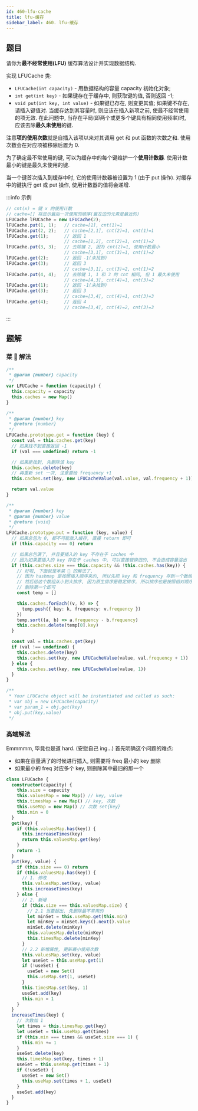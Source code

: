 ```yaml
---
id: 460-lfu-cache
title: lfu-缓存
sidebar_label: 460. lfu-缓存
---
```


## 题目

请你为**最不经常使用(LFU)** 缓存算法设计并实现数据结构.

实现 LFUCache 类:

- `LFUCache(int capacity)` - 用数据结构的容量 capacity 初始化对象;
- `int get(int key)` - 如果键存在于缓存中, 则获取键的值, 否则返回 -1;
- `void put(int key, int value)` - 如果键已存在, 则变更其值; 如果键不存在, 请插入键值对. 当缓存达到其容量时, 则应该在插入新项之前, 使最不经常使用的项无效. 在此问题中, 当存在平局(即两个或更多个键具有相同使用频率)时, 应该去除**最久未使用**的键.

注意**项的使用次数**就是自插入该项以来对其调用 get 和 put 函数的次数之和. 使用次数会在对应项被移除后置为 0.

为了确定最不常使用的键, 可以为缓存中的每个键维护一个**使用计数器**. 使用计数最小的键是最久未使用的键.

当一个键首次插入到缓存中时, 它的使用计数器被设置为 1 (由于 put 操作). 对缓存中的键执行 get 或 put 操作, 使用计数器的值将会递增.

:::info 示例

```ts
// cnt(x) = 键 x 的使用计数
// cache=[] 将显示最后一次使用的顺序(最左边的元素是最近的)
LFUCache lFUCache = new LFUCache(2);
lFUCache.put(1, 1);   // cache=[1], cnt(1)=1
lFUCache.put(2, 2);   // cache=[2,1], cnt(2)=1, cnt(1)=1
lFUCache.get(1);      // 返回 1
                      // cache=[1,2], cnt(2)=1, cnt(1)=2
lFUCache.put(3, 3);   // 去除键 2, 因为 cnt(2)=1, 使用计数最小
                      // cache=[3,1], cnt(3)=1, cnt(1)=2
lFUCache.get(2);      // 返回 -1(未找到)
lFUCache.get(3);      // 返回 3
                      // cache=[3,1], cnt(3)=2, cnt(1)=2
lFUCache.put(4, 4);   // 去除键 1, 1 和 3 的 cnt 相同, 但 1 最久未使用
                      // cache=[4,3], cnt(4)=1, cnt(3)=2
lFUCache.get(1);      // 返回 -1(未找到)
lFUCache.get(3);      // 返回 3
                      // cache=[3,4], cnt(4)=1, cnt(3)=3
lFUCache.get(4);      // 返回 4
                      // cache=[3,4], cnt(4)=2, cnt(3)=3
```

:::

## 题解

### 菜 🐔 解法

```ts
/**
 * @param {number} capacity
 */
var LFUCache = function (capacity) {
  this.capacity = capacity
  this.caches = new Map()
}

/**
 * @param {number} key
 * @return {number}
 */
LFUCache.prototype.get = function (key) {
  const val = this.caches.get(key)
  // 如果找不到直接返回 -1
  if (val === undefined) return -1

  // 如果能找到, 先删除该 key
  this.caches.delete(key)
  // 再重新 set 一次, 注意要给 frequency +1
  this.caches.set(key, new LFUCacheValue(val.value, val.frequency + 1))

  return val.value
}

/**
 * @param {number} key
 * @param {number} value
 * @return {void}
 */
LFUCache.prototype.put = function (key, value) {
  // 如果总包为 0, 都不可能放入缓存, 直接 return 即可
  if (this.capacity === 0) return

  // 如果总包满了, 并且要插入的 key 不存在于 caches 中
  // 因为如果要插入的 key 存在于 caches 中, 可以直接替换旧的, 不会造成容量溢出
  if (this.caches.size === this.capacity && !this.caches.has(key)) {
    // 好啦, 下面就是本菜 🐔 的解法了,
    // 因为 hashmap 是按照插入顺序来的, 所以先把 key 和 frequency 存到一个数组里
    // 然后给这个数组从小到大排序, 因为原生排序是稳定排序, 所以排序也是按照相对顺序的
    // 删除第一个即可
    const temp = []

    this.caches.forEach((v, k) => {
      temp.push({ key: k, frequency: v.frequency })
    })
    temp.sort((a, b) => a.frequency - b.frequency)
    this.caches.delete(temp[0].key)
  }

  const val = this.caches.get(key)
  if (val !== undefined) {
    this.caches.delete(key)
    this.caches.set(key, new LFUCacheValue(value, val.frequency + 1))
  } else {
    this.caches.set(key, new LFUCacheValue(value, 1))
  }
}

/**
 * Your LFUCache object will be instantiated and called as such:
 * var obj = new LFUCache(capacity)
 * var param_1 = obj.get(key)
 * obj.put(key,value)
 */
```

### 高端解法

Emmmmm, 毕竟也是道 hard. (安慰自己 ing...) 首先明确这个问题的难点:

- 如果在容量满了的时候进行插入, 则需要将 freq 最小的 key 删除
- 如果最小的 freq 对应多个 key, 则删除其中最旧的那一个

```ts
class LFUCache {
  constructor(capacity) {
    this.size = capacity
    this.valuesMap = new Map() // key, value
    this.timesMap = new Map() // key, 次数
    this.useMap = new Map() // 次数 set{key}
    this.min = 0
  }
  get(key) {
    if (this.valuesMap.has(key)) {
      this.increaseTimes(key)
      return this.valuesMap.get(key)
    }
    return -1
  }
  put(key, value) {
    if (this.size === 0) return
    if (this.valuesMap.has(key)) {
      // 1. 修改
      this.valuesMap.set(key, value)
      this.increaseTimes(key)
    } else {
      // 2. 新增
      if (this.size === this.valuesMap.size) {
        // 2.1 当要超出, 先删除最不常用的
        let minSet = this.useMap.get(this.min)
        let minKey = minSet.keys().next().value
        minSet.delete(minKey)
        this.valuesMap.delete(minKey)
        this.timesMap.delete(minKey)
      }
      // 2.2 新增属性, 更新最小使用次数
      this.valuesMap.set(key, value)
      let useSet = this.useMap.get(1)
      if (!useSet) {
        useSet = new Set()
        this.useMap.set(1, useSet)
      }
      this.timesMap.set(key, 1)
      useSet.add(key)
      this.min = 1
    }
  }
  increaseTimes(key) {
    // 次数加 1
    let times = this.timesMap.get(key)
    let useSet = this.useMap.get(times)
    if (this.min === times && useSet.size === 1) {
      this.min += 1
    }
    useSet.delete(key)
    this.timesMap.set(key, times + 1)
    useSet = this.useMap.get(times + 1)
    if (!useSet) {
      useSet = new Set()
      this.useMap.set(times + 1, useSet)
    }
    useSet.add(key)
  }
}
```
